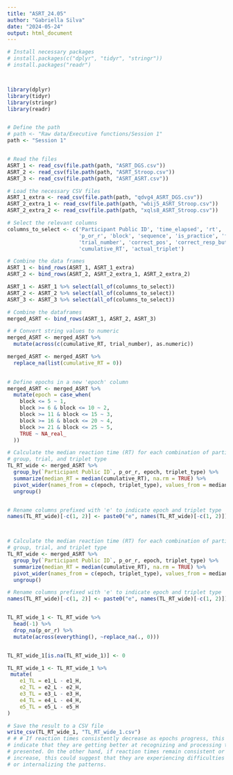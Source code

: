 ```yaml
---
title: "ASRT_24.05"
author: "Gabriella Silva"
date: "2024-05-24"
output: html_document
---
```


```r
# Install necessary packages
# install.packages(c("dplyr", "tidyr", "stringr"))
# install.packages("readr")



library(dplyr)
library(tidyr)
library(stringr)
library(readr)


# Define the path
# path <- "Raw data/Executive functions/Session 1"
path <- "Session 1"


# Read the files
ASRT_1 <- read_csv(file.path(path, "ASRT_DGS.csv"))
ASRT_2 <- read_csv(file.path(path, "ASRT_Stroop.csv"))
ASRT_3 <- read_csv(file.path(path, "ASRT_ASRT.csv"))

# Load the necessary CSV files
ASRT_1_extra <- read_csv(file.path(path, "qdvg4_ASRT_DGS.csv"))
ASRT_2_extra_1 <- read_csv(file.path(path, "wbij5_ASRT_Stroop.csv"))
ASRT_2_extra_2 <- read_csv(file.path(path, "xqls8_ASRT_Stroop.csv"))

# Select the relevant columns
columns_to_select <- c('Participant Public ID', 'time_elapsed', 'rt', 'correct', 'triplet_type', 
                       'p_or_r', 'block', 'sequence', 'is_practice', 'first_response', 
                       'trial_number', 'correct_pos', 'correct_resp_button', 'resp_button', 
                       'cumulative_RT', 'actual_triplet')

# Combine the data frames
ASRT_1 <- bind_rows(ASRT_1, ASRT_1_extra)
ASRT_2 <- bind_rows(ASRT_2, ASRT_2_extra_1, ASRT_2_extra_2)

ASRT_1 <- ASRT_1 %>% select(all_of(columns_to_select))
ASRT_2 <- ASRT_2 %>% select(all_of(columns_to_select))
ASRT_3 <- ASRT_3 %>% select(all_of(columns_to_select))

# Combine the dataframes
merged_ASRT <- bind_rows(ASRT_1, ASRT_2, ASRT_3)

# # Convert string values to numeric
merged_ASRT <- merged_ASRT %>%
  mutate(across(c(cumulative_RT, trial_number), as.numeric))

merged_ASRT <- merged_ASRT %>%
  replace_na(list(cumulative_RT = 0))
 

# Define epochs in a new 'epoch' column
merged_ASRT <- merged_ASRT %>%
  mutate(epoch = case_when(
    block <= 5 ~ 1,
    block >= 6 & block <= 10 ~ 2,
    block >= 11 & block <= 15 ~ 3,
    block >= 16 & block <= 20 ~ 4,
    block >= 21 & block <= 25 ~ 5,
    TRUE ~ NA_real_
  ))

# Calculate the median reaction time (RT) for each combination of participant,
# group, trial, and triplet type
TL_RT_wide <- merged_ASRT %>%
  group_by(`Participant Public ID`, p_or_r, epoch, triplet_type) %>%
  summarize(median_RT = median(cumulative_RT), na.rm = TRUE) %>%
  pivot_wider(names_from = c(epoch, triplet_type), values_from = median_RT) %>%
  ungroup()


# Rename columns prefixed with 'e' to indicate epoch and triplet type
names(TL_RT_wide)[-c(1, 2)] <- paste0("e", names(TL_RT_wide)[-c(1, 2)])



# Calculate the median reaction time (RT) for each combination of participant, 
# group, trial, and triplet type
TL_RT_wide <- merged_ASRT %>%
  group_by(`Participant Public ID`, p_or_r, epoch, triplet_type) %>%
  summarize(median_RT = median(cumulative_RT), na.rm = TRUE) %>%
  pivot_wider(names_from = c(epoch, triplet_type), values_from = median_RT) %>%
  ungroup()

# Rename columns prefixed with 'e' to indicate epoch and triplet type
names(TL_RT_wide)[-c(1, 2)] <- paste0("e", names(TL_RT_wide)[-c(1, 2)])


TL_RT_wide_1 <- TL_RT_wide %>% 
  head(-1) %>% 
  drop_na(p_or_r) %>% 
  mutate(across(everything(), ~replace_na(., 0))) 


TL_RT_wide_1[is.na(TL_RT_wide_1)] <- 0

TL_RT_wide_1 <- TL_RT_wide_1 %>%
 mutate(
    e1_TL = e1_L - e1_H,
    e2_TL = e2_L - e2_H,
    e3_TL = e3_L - e3_H,
    e4_TL = e4_L - e4_H,
    e5_TL = e5_L - e5_H
)

# Save the result to a CSV file
write_csv(TL_RT_wide_1, "TL_RT_wide_1.csv")
# # # If reaction times consistently decrease as epochs progress, this could 
# indicate that they are getting better at recognizing and processing the patterns 
# presented. On the other hand, if reaction times remain consistent or even 
# increase, this could suggest that they are experiencing difficulties learning 
# or internalizing the patterns.

````









